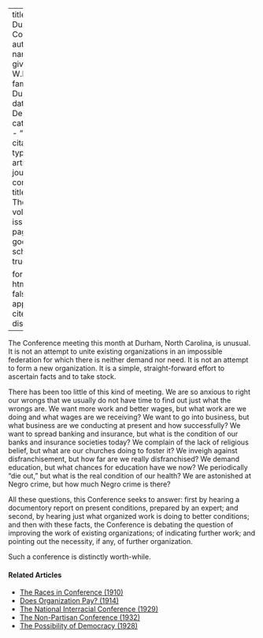 
---
title: 'The Durham Conference'
author:
  - name:
      given: W.E.B.
      family: Du Bois
date: Dec. 1927
categories: 
  - ""
citation: 
  type: article-journal
  container-title: The Crisis
  volume: 34
  issue: 10
  page: 348
google-scholar: true

format:
  html:
    toc: false
    appendix-cite-as: display
---


The Conference meeting this month at Durham, North Carolina, is unusual. It is not an attempt to unite existing organizations in an impossible federation for which there is neither demand nor need. It is not an attempt to form a new organization. It is a simple, straight-forward effort to ascertain facts and to take stock. 

There has been too little of this kind of meeting. We are so anxious to right our wrongs that we usually do not have time to find out just what the wrongs are. We want more work and better wages, but what work are we doing and what wages are we receiving? We want to go into business, but what business are we conducting at present and how successfully? We want to spread banking and insurance, but what is the condition of our banks and insurance societies today? We complain of the lack of religious belief, but what are our churches doing to foster it? We inveigh against disfranchisement, but how far are we really disfranchised? We demand education, but what chances for education have we now? We periodically "die out," but what is the real condition of our health? We are astonished at Negro crime, but how much Negro crime is there? 

All these questions, this Conference seeks to answer: first by hearing a documentory report on present conditions, prepared by an expert; and second, by hearing just what organized work is doing to better conditions; and then with these facts, the Conference is debating the question of improving the work of existing organizations; of indicating further work; and pointing out the necessity, if any, of further organization. 

Such a conference is distinctly worth-while. 

<!-- Similar articles start here -->
<div  class="clear-wrap"></div>

#### Related Articles

* [The Races in Conference (1910)](/Volumes/01/02/races_in_conference.html)
* [Does Organization Pay? (1914)](/Volumes/07/06/does_organization_pay.html)
* [The National Interracial Conference (1929)](/Volumes/36/02/national_interracial_conference.html)
* [The Non-Partisan Conference (1932)](/Volumes/39/02/nonpartisan_conference.html)
* [The Possibility of Democracy (1928)](/Volumes/35/09/possiblity_of_democracy_i.html)

<!-- Similar articles end here -->